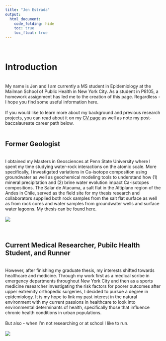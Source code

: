 ```yaml
---
title: "Jen Estrada"
output: 
  html_document:
    code_folding: hide
    toc: true
    toc_float: true
---
```

<br /> 

# Introduction
<br /> 
My name is Jen and I am currently a MS student in Epidemiology at the Mailman School of Public Health in New York City. As a student in P8105, a homework assignment has led me to the creation of this page. Regardless - I hope you find some useful information here.  
<br /> 
If you would like to learn more about my background and previous research projects, you can read about it on my [CV page](about.html) as well as note my post-baccalaureate  career path below.
<br /> 
<br />   
  
## Former Geologist
<br /> 
I obtained my Masters in Geosciences at Penn State University where I spent my time studying water-rock interactions on the atomic scale. More specifically, I investigated variations in Ca-isotope composition using groundwater as well as geochemical modeling tools to understand how (1) mineral precipitation and (2) brine water evolution impact Ca-isotopes compositions. The Salar de Atacama, a salt flat in the Altiplano region of the Andes in Chile, served as the field site for my thesis research and collaborators supplied both rock samples from the salt flat surface as well as from rock cores and water samples from groundwater wells and surface water lagoons. My thesis can be [found here](https://etda.libraries.psu.edu/files/final_submissions/22612). 
<br /> 
<br /> 
![](images/cliffs.jpg)  
<br /> 
<br /> 

## Current Medical Researcher, Pubilc Health Student, and Runner  
<br /> 
However, after finishing my graduate thesis, my interests shifted towards healthcare and medicine.  Through my work first as a medical scribe in emergency departments throughout New York City and then as a sports medicine researcher investigating the risk factors for poorer outcomes after upper extremity orthopedic surgeries, I decided to pursue a degree in epidemiology. It is my hope to link my past interest in the natural environment with my current passions in healthcare to look into environmental determinants of health, specifically those that influence chronic health conditions in urban populations.  
<br /> 
But also - when I'm not researching or at school I like to run.  
<br /> 
![](images/run.png)

